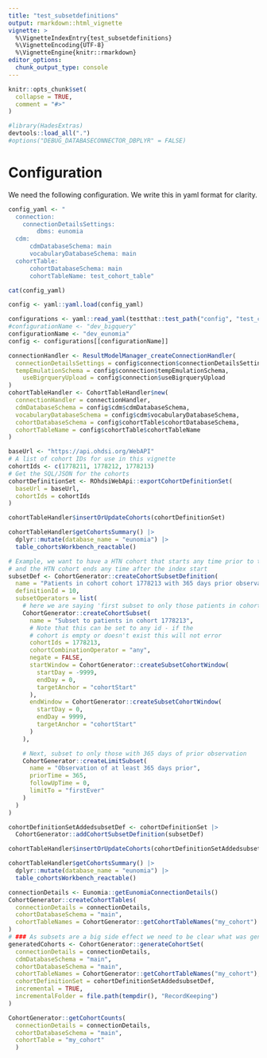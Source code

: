 ```yaml
---
title: "test_subsetdefinitions"
output: rmarkdown::html_vignette
vignette: >
  %\VignetteIndexEntry{test_subsetdefinitions}
  %\VignetteEncoding{UTF-8}
  %\VignetteEngine{knitr::rmarkdown}
editor_options: 
  chunk_output_type: console
---
```


```r
knitr::opts_chunk$set(
  collapse = TRUE,
  comment = "#>"
)
```

```r
#library(HadesExtras)
devtools::load_all(".")
#options("DEBUG_DATABASECONNECTOR_DBPLYR" = FALSE)
```

# Configuration 

We need the following configuration. We write this in yaml format for clarity. 

```r
config_yaml <- "
  connection:
    connectionDetailsSettings:
        dbms: eunomia
  cdm:
      cdmDatabaseSchema: main
      vocabularyDatabaseSchema: main
  cohortTable:
      cohortDatabaseSchema: main
      cohortTableName: test_cohort_table"

cat(config_yaml)
```

```r
config <- yaml::yaml.load(config_yaml)
```

```r
configurations <- yaml::read_yaml(testthat::test_path("config", "test_config.yml"))
#configurationName <- "dev_bigquery"
configurationName <- "dev_eunomia"
config <- configurations[[configurationName]]
```



```r
connectionHandler <- ResultModelManager_createConnectionHandler(
  connectionDetailsSettings = config$connection$connectionDetailsSettings,
  tempEmulationSchema = config$connection$tempEmulationSchema, 
    useBigrqueryUpload = config$connection$useBigrqueryUpload
)
cohortTableHandler <- CohortTableHandler$new(
  connectionHandler = connectionHandler,
  cdmDatabaseSchema = config$cdm$cdmDatabaseSchema,
  vocabularyDatabaseSchema = config$cdm$vocabularyDatabaseSchema,
  cohortDatabaseSchema = config$cohortTable$cohortDatabaseSchema,
  cohortTableName = config$cohortTable$cohortTableName
)
```



```r
baseUrl <- "https://api.ohdsi.org/WebAPI"
# A list of cohort IDs for use in this vignette
cohortIds <- c(1778211, 1778212, 1778213)
# Get the SQL/JSON for the cohorts
cohortDefinitionSet <- ROhdsiWebApi::exportCohortDefinitionSet(
  baseUrl = baseUrl,
  cohortIds = cohortIds
)
```


```r
cohortTableHandler$insertOrUpdateCohorts(cohortDefinitionSet)
```

```r
cohortTableHandler$getCohortsSummary() |> 
  dplyr::mutate(database_name = "eunomia") |> 
  table_cohortsWorkbench_reactable()
```


```r
# Example, we want to have a HTN cohort that starts any time prior to the index start
# and the HTN cohort ends any time after the index start
subsetDef <- CohortGenerator::createCohortSubsetDefinition(
  name = "Patients in cohort cohort 1778213 with 365 days prior observation",
  definitionId = 10,
  subsetOperators = list(
    # here we are saying 'first subset to only those patients in cohort 1778213'
    CohortGenerator::createCohortSubset(
      name = "Subset to patients in cohort 1778213",
      # Note that this can be set to any id - if the
      # cohort is empty or doesn't exist this will not error
      cohortIds = 1778213,
      cohortCombinationOperator = "any",
      negate = FALSE,
      startWindow = CohortGenerator::createSubsetCohortWindow(
        startDay = -9999,
        endDay = 0,
        targetAnchor = "cohortStart"
      ),
      endWindow = CohortGenerator::createSubsetCohortWindow(
        startDay = 0,
        endDay = 9999,
        targetAnchor = "cohortStart"
      )
    ),

    # Next, subset to only those with 365 days of prior observation
    CohortGenerator::createLimitSubset(
      name = "Observation of at least 365 days prior",
      priorTime = 365,
      followUpTime = 0,
      limitTo = "firstEver"
    )
  )
)
```



```r
cohortDefinitionSetAddedsubsetDef <- cohortDefinitionSet |>
  CohortGenerator::addCohortSubsetDefinition(subsetDef)
```

```r
cohortTableHandler$insertOrUpdateCohorts(cohortDefinitionSetAddedsubsetDef)
```

```r
cohortTableHandler$getCohortsSummary() |> 
  dplyr::mutate(database_name = "eunomia") |> 
  table_cohortsWorkbench_reactable()
```








```r
connectionDetails <- Eunomia::getEunomiaConnectionDetails()
CohortGenerator::createCohortTables(
  connectionDetails = connectionDetails,
  cohortDatabaseSchema = "main",
  cohortTableNames = CohortGenerator::getCohortTableNames("my_cohort")
)
# ### As subsets are a big side effect we need to be clear what was generated and have good naming conventions
generatedCohorts <- CohortGenerator::generateCohortSet(
  connectionDetails = connectionDetails,
  cdmDatabaseSchema = "main",
  cohortDatabaseSchema = "main",
  cohortTableNames = CohortGenerator::getCohortTableNames("my_cohort"),
  cohortDefinitionSet = cohortDefinitionSetAddedsubsetDef,
  incremental = TRUE,
  incrementalFolder = file.path(tempdir(), "RecordKeeping")
)

CohortGenerator::getCohortCounts(
  connectionDetails = connectionDetails, 
  cohortDatabaseSchema = "main",
  cohortTable = "my_cohort"
  )
```






















